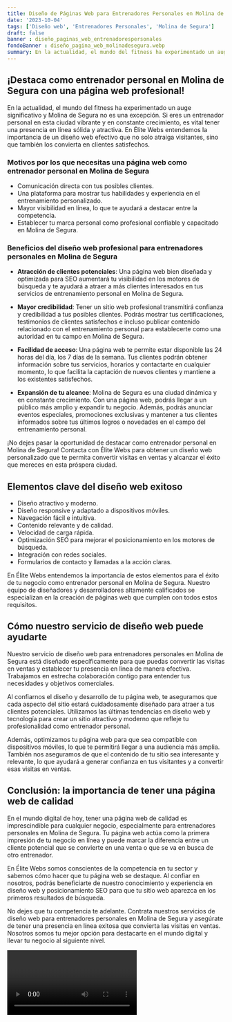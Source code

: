 ```yaml
---
title: Diseño de Páginas Web para Entrenadores Personales en Molina de Segura
date: '2023-10-04'
tags: ['Diseño web', 'Entrenadores Personales', 'Molina de Segura']
draft: false
banner : diseño_paginas_web_entrenadorespersonales
fondoBanner : diseño_pagina_web_molinadesegura.webp
summary: En la actualidad, el mundo del fitness ha experimentado un auge significativo y Molina de Segura no es una excepción. Si eres un entrenador personal en esta ciudad vibrante y en constante crecimiento, es vital tener una presencia en línea sólida y atractiva. En Élite Webs entendemos la importancia de un diseño web efectivo que no solo atraiga visitantes, sino que también los convierta en clientes satisfechos.
---
```


## ¡Destaca como entrenador personal en Molina de Segura con una página web profesional!

En la actualidad, el mundo del fitness ha experimentado un auge significativo y Molina de Segura no es una excepción. Si eres un entrenador personal en esta ciudad vibrante y en constante crecimiento, es vital tener una presencia en línea sólida y atractiva. En Élite Webs entendemos la importancia de un diseño web efectivo que no solo atraiga visitantes, sino que también los convierta en clientes satisfechos.

### Motivos por los que necesitas una página web como entrenador personal en Molina de Segura

- Comunicación directa con tus posibles clientes.
- Una plataforma para mostrar tus habilidades y experiencia en el entrenamiento personalizado.
- Mayor visibilidad en línea, lo que te ayudará a destacar entre la competencia.
- Establecer tu marca personal como profesional confiable y capacitado en Molina de Segura.

### Beneficios del diseño web profesional para entrenadores personales en Molina de Segura

- **Atracción de clientes potenciales**: Una página web bien diseñada y optimizada para SEO aumentará tu visibilidad en los motores de búsqueda y te ayudará a atraer a más clientes interesados en tus servicios de entrenamiento personal en Molina de Segura.

- **Mayor credibilidad**: Tener un sitio web profesional transmitirá confianza y credibilidad a tus posibles clientes. Podrás mostrar tus certificaciones, testimonios de clientes satisfechos e incluso publicar contenido relacionado con el entrenamiento personal para establecerte como una autoridad en tu campo en Molina de Segura.

- **Facilidad de acceso**: Una página web te permite estar disponible las 24 horas del día, los 7 días de la semana. Tus clientes podrán obtener información sobre tus servicios, horarios y contactarte en cualquier momento, lo que facilita la captación de nuevos clientes y mantiene a los existentes satisfechos.

- **Expansión de tu alcance**: Molina de Segura es una ciudad dinámica y en constante crecimiento. Con una página web, podrás llegar a un público más amplio y expandir tu negocio. Además, podrás anunciar eventos especiales, promociones exclusivas y mantener a tus clientes informados sobre tus últimos logros o novedades en el campo del entrenamiento personal.

¡No dejes pasar la oportunidad de destacar como entrenador personal en Molina de Segura! Contacta con Élite Webs para obtener un diseño web personalizado que te permita convertir visitas en ventas y alcanzar el éxito que mereces en esta próspera ciudad.

<GifSeo />

<Cta />

## Elementos clave del diseño web exitoso

- Diseño atractivo y moderno.
- Diseño responsive y adaptado a dispositivos móviles.
- Navegación fácil e intuitiva.
- Contenido relevante y de calidad.
- Velocidad de carga rápida.
- Optimización SEO para mejorar el posicionamiento en los motores de búsqueda.
- Integración con redes sociales.
- Formularios de contacto y llamadas a la acción claras.

En Élite Webs entendemos la importancia de estos elementos para el éxito de tu negocio como entrenador personal en Molina de Segura. Nuestro equipo de diseñadores y desarrolladores altamente calificados se especializan en la creación de páginas web que cumplen con todos estos requisitos.

## Cómo nuestro servicio de diseño web puede ayudarte

Nuestro servicio de diseño web para entrenadores personales en Molina de Segura está diseñado específicamente para que puedas convertir las visitas en ventas y establecer tu presencia en línea de manera efectiva. Trabajamos en estrecha colaboración contigo para entender tus necesidades y objetivos comerciales.

Al confiarnos el diseño y desarrollo de tu página web, te aseguramos que cada aspecto del sitio estará cuidadosamente diseñado para atraer a tus clientes potenciales. Utilizamos las últimas tendencias en diseño web y tecnología para crear un sitio atractivo y moderno que refleje tu profesionalidad como entrenador personal.

Además, optimizamos tu página web para que sea compatible con dispositivos móviles, lo que te permitirá llegar a una audiencia más amplia. También nos aseguramos de que el contenido de tu sitio sea interesante y relevante, lo que ayudará a generar confianza en tus visitantes y a convertir esas visitas en ventas.

## Conclusión: la importancia de tener una página web de calidad

En el mundo digital de hoy, tener una página web de calidad es imprescindible para cualquier negocio, especialmente para entrenadores personales en Molina de Segura. Tu página web actúa como la primera impresión de tu negocio en línea y puede marcar la diferencia entre un cliente potencial que se convierte en una venta o que se va en busca de otro entrenador.

En Élite Webs somos conscientes de la competencia en tu sector y sabemos cómo hacer que tu página web se destaque. Al confiar en nosotros, podrás beneficiarte de nuestro conocimiento y experiencia en diseño web y posicionamiento SEO para que tu sitio web aparezca en los primeros resultados de búsqueda.

No dejes que tu competencia te adelante. Contrata nuestros servicios de diseño web para entrenadores personales en Molina de Segura y asegúrate de tener una presencia en línea exitosa que convierta las visitas en ventas. Nosotros somos tu mejor opción para destacarte en el mundo digital y llevar tu negocio al siguiente nivel.

<Video />

<CtaBot job='Entrenadores Personales' city='Molina de Segura'/>

<Gmaps query='Molina de Segura+españa+maps' />